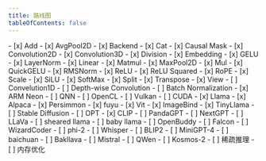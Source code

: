 ```yaml
---
title: 路线图
tableOfContents: false
---
```


<Card title="更多算子（Op）" icon="random">
- [x] Add
- [x] AvgPool2D
- [x] Backend
- [x] Cat
- [x] Causal Mask
- [x] Convolution2D
- [x] Convolution3D
- [x] Division
- [x] Embedding
- [x] GELU
- [x] LayerNorm
- [x] Linear
- [x] Matmul
- [x] MaxPool2D
- [x] Mul
- [x] QuickGELU
- [x] RMSNorm
- [x] ReLU
- [x] ReLU Squared
- [x] RoPE
- [x] Scale
- [x] SiLU
- [x] SoftMax
- [x] Split
- [x] Transpose
- [x] View
- [ ] Convelution1D
- [ ] Depth-wise Convolution
- [ ] Batch Normalization

</Card>

<Card title="更多后端"  icon="random">
- [x] ARM Neon
- [ ] QNN 
- [ ] OpenCL
- [ ] Vulkan
- [ ] CUDA
</Card>


<Card title="更多模型" icon="random">
- [x] Llama
- [x] Alpaca
- [x] Persimmon
- [x] fuyu
- [x] Vit
- [x] ImageBind
- [x] TinyLlama
- [ ] Stable Diffusion
- [ ] OPT
- [x] CLIP
- [ ] PandaGPT
- [ ] NextGPT
- [ ] LLaVa
- [ ] sheared llama
- [ ] baby llama
- [ ] OpenBuddy
- [ ] Falcon
- [ ] WizardCoder
- [ ] phi-2
- [ ] Whisper
- [ ] BLIP2
- [ ] MiniGPT-4
- [ ] baichuan
- [ ] Bakllava
- [ ] Mistral
- [ ] QWen
- [ ] Kosmos-2
</Card>

<Card title="其他改进" icon="random">
- [ ] 稀疏推理
- [ ] 内存优化
</Card>
